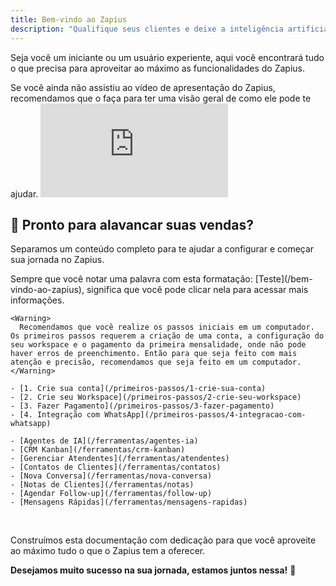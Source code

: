 ```yaml
---
title: Bem-vindo ao Zapius
description: "Qualifique seus clientes e deixe a inteligência artificial cuidar do seu atendimento."
---
```


Seja você um iniciante ou um usuário experiente, aqui você encontrará tudo o que precisa para aproveitar ao máximo as funcionalidades do Zapius.

<Callout type="info" title="📽️ Assista nosso vídeo de apresentação">
  Se você ainda não assistiu ao vídeo de apresentação do Zapius, recomendamos
  que o faça para ter uma visão geral de como ele pode te ajudar.
</Callout>

<iframe
  className="shadow-lg rounded-xl w-full aspect-video"
  src="https://www.youtube.com/embed/xJNvewCjVPY"
  title="YouTube video player"
  frameBorder="0"
  allow="accelerometer; autoplay; clipboard-write; encrypted-media; gyroscope; picture-in-picture"
  allowFullScreen
></iframe>

## 🚀 Pronto para alavancar suas vendas?

Separamos um conteúdo completo para te ajudar a configurar e começar sua jornada no Zapius.

<Info>
  Sempre que você notar uma palavra com esta formatação:
  [Teste](/bem-vindo-ao-zapius), significa que você pode clicar nela para
  acessar mais informações.
</Info>

<Tabs>
  <Tab title="📌 Primeiros Passos">

    <Warning>
      Recomendamos que você realize os passos iniciais em um computador. Os primeiros passos requerem a criação de uma conta, a configuração do seu workspace e o pagamento da primeira mensalidade, onde não pode haver erros de preenchimento. Então para que seja feito com mais atenção e precisão, recomendamos que seja feito em um computador.
    </Warning>

    - [1. Crie sua conta](/primeiros-passos/1-crie-sua-conta)
    - [2. Crie seu Workspace](/primeiros-passos/2-crie-seu-workspace)
    - [3. Fazer Pagamento](/primeiros-passos/3-fazer-pagamento)
    - [4. Integração com WhatsApp](/primeiros-passos/4-integracao-com-whatsapp)

  </Tab>
  
  <Tab title="🔧 Ferramentas">
    
    - [Agentes de IA](/ferramentas/agentes-ia)
    - [CRM Kanban](/ferramentas/crm-kanban)
    - [Gerenciar Atendentes](/ferramentas/atendentes)
    - [Contatos de Clientes](/ferramentas/contatos)
    - [Nova Conversa](/ferramentas/nova-conversa)
    - [Notas de Clientes](/ferramentas/notas)
    - [Agendar Follow-up](/ferramentas/follow-up)
    - [Mensagens Rápidas](/ferramentas/mensagens-rapidas)

  </Tab>
</Tabs>

<br />

Construímos esta documentação com dedicação para que você aproveite ao máximo tudo o que o Zapius tem a oferecer.

**Desejamos muito sucesso na sua jornada, estamos juntos nessa!** 🤝
